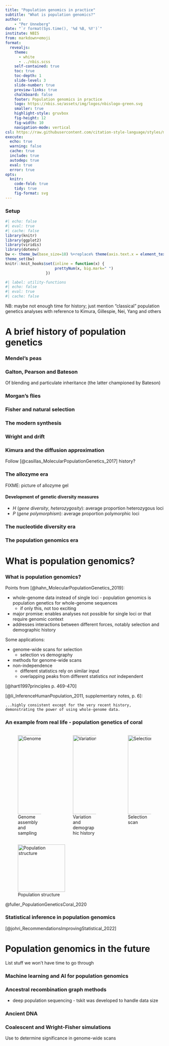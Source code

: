```yaml
---
title: "Population genomics in practice"
subtitle: "What is population genomics?"
author:
    - "Per Unneberg"
date: "`r format(Sys.time(), '%d %B, %Y')`"
institute: NBIS
from: markdown+emoji
format:
  revealjs:
    theme:
      - white
      - ../nbis.scss
    self-contained: true
    toc: true
    toc-depth: 1
    slide-level: 3
    slide-number: true
    preview-links: true
    chalkboard: false
    footer: Population genomics in practice
    logo: https://nbis.se/assets/img/logos/nbislogo-green.svg
    smaller: true
    highlight-style: gruvbox
    fig-height: 12
    fig-width: 10
    navigation-mode: vertical
csl: https://raw.githubusercontent.com/citation-style-language/styles/master/apa.csl
execute:
  echo: true
  warning: false
  cache: true
  include: true
  autodep: true
  eval: true
  error: true
opts:
  knitr:
    code-fold: true
    tidy: true
    fig-format: svg
---
```


### Setup  {visibility="hidden" .unnumbered .unlisted}

```r
#| echo: false
#| eval: true
#| cache: false
library(knitr)
library(ggplot2)
library(viridis)
library(dotenv)
bw <- theme_bw(base_size=18) %+replace% theme(axis.text.x = element_text(angle = 45, hjust = 1, vjust = 1))
theme_set(bw)
knitr::knit_hooks$set(inline = function(x) {
                      prettyNum(x, big.mark=" ")
                  })
```
```r
#| label: utility-functions
#| echo: false
#| eval: true
#| cache: false
```


::: {.notes }

NB: maybe not enough time for history; just mention "classical"
population genetics analyses with reference to Kimura, Gillespie, Nei,
Yang and others

:::

# A brief history of population genetics

### Mendel's peas

### Galton, Pearson and Bateson

Of blending and particulate inheritance (the latter championed by
Bateson)

### Morgan's flies

### Fisher and natural selection

### The modern synthesis

### Wright and drift

### Kimura and the diffusion approximation

::: {.notes }

Follow [@casillas_MolecularPopulationGenetics_2017] history?

:::


### The allozyme era

FIXME: picture of allozyme gel

#### Development of genetic diversity measures

- *H* (*gene diversity*, *heterozygosity*): average proportion
  heterozygous loci
- *P* (*gene polymorphism*): average proportion polymorphic loci

### The nucleotide diversity era
### The population genomics era

# What is population genomics?


### What is population genomics?


Points from [@hahn_MolecularPopulationGenetics_2019]:

- whole-genome data instead of single loci - population genomics is
  population genetics for whole-genome sequences
  - if only this, not too exciting
- major promise: enables analyses not possible for single loci or that
  require genomic context
- addresses interactions between different forces, notably selection
  and demographic history

Some applications:

- genome-wide scans for selection
  - selection vs demography
- methods for genome-wide scans
- non-independence
  - different statistics rely on similar input
  - overlapping peaks from different statistics *not* independent


[@hartl1997principles p. 469-470]

::: {.notes }

[@li_InferenceHumanPopulation_2011, supplementary notes, p. 6]:

	...highly consistent except for the very recent history,
	demonstrating the power of using whole-genome data.

:::


### An example from real life - population genetics of coral


:::: {.columns}

::: {.column width="33%"}


![Genome assembly and sampling](https://www.science.org/cms/10.1126/science.aba4674/asset/31658ca3-933a-4047-81e1-e900fd9a0bae/assets/graphic/369_aba4674_f1.jpeg){#fig-corals-assembly height=250}


:::

::: {.column width="33%"}

![Variation and demographic history](https://www.science.org/cms/10.1126/science.aba4674/asset/661d50bb-a085-41af-abdb-06c487ed4e63/assets/graphic/369_aba4674_f2.jpeg){#fig-corals-variation height=250}

:::

::: {.column width="33%"}


![Selection scan](https://www.science.org/cms/10.1126/science.aba4674/asset/83167ee1-c1f3-4ef8-88b3-d69a0cb93062/assets/graphic/369_aba4674_f4.jpeg){#fig-corals-selection height=250}

:::

::::



![Population structure](https://www.science.org/cms/10.1126/science.aba4674/asset/4625c5a6-1e71-4b9f-9589-0fed7ab72d3d/assets/graphic/369_aba4674_f3.jpeg){#fig-corals-structure height=150 fig-align="center"}

::: { .flushright }

@fuller_PopulationGeneticsCoral_2020

:::


### Statistical inference in population genomics

[@johri_RecommendationsImprovingStatistical_2022]



# Population genomics in the future

List stuff we won't have time to go through


### Machine learning and AI for population genomics


### Ancestral recombination graph methods

- deep population sequencing - tskit was developed to handle data size


### Ancient DNA


### Coalescent and Wright-Fisher simulations

Use to determine significance in genome-wide scans
